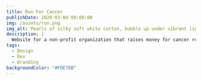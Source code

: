 ```yaml
---
title: Run For Cancer
publishDate: 2020-03-04 00:00:00
img: /assets/run.png
img_alt: Pearls of silky soft white cotton, bubble up under vibrant lighting
description: |
  Website for a non-profit organization that raises money for cancer research.
tags:
  - Design
  - Dev
  - Branding
backgroundColor: "#FDE7EB"
---
```



<Introduction
  request="Approached by a client with a deep commitment to cancer awareness and support, my team and I embarked on an exciting project. The client's vision was to create Run for Cancer, a platform designed to enhance awareness, support fundraising efforts, and cultivate community engagement through running events focused on cancer. "
  outcome="Our ambition was to develop a platform that was not only effective but also functional and resonant with the client’s vision. This project was more than just a job; it was an opportunity to contribute meaningfully to a cause deeply rooted in community and support"
/>

<Overview
  problemDescription="Developing a central platform for raising cancer awareness, engaging communities, and fundraising through running events."
  outcomeDescription="We developed Run for Cancer, a prototype website uniting runners, survivors, and supporters. It features event registration, donation options, and community sharing, all achieved in two weeks."
/>

<CaseStudyFeature
  title="Feature 1"
  description="A more gentle  dedicated donation page"
  text="We added a donation page that helps people know what they are donating for before asking the donation. Too often, nonprofit pages jump to donate button without sharing context or building trust. We address this simultaneously by journeying along with the visitor to give a seamless and unimposed experience."
/>

<CaseStudyFeature
  title="Feature 2"
  description="Interactive Event Calendar"
  text="Our interactive event calendar allows users to easily find and participate in upcoming runs and events. By offering a visual and user-friendly interface, participants can stay informed and engaged with our community's activities, fostering a deeper connection and commitment to the cause."
/>

<CaseStudyFeature
  title="Feature 3"
  description="Personalized Story Sharing"
  text="Our platform offers a personalized story-sharing section where individuals can share their experiences with cancer. This feature not only humanizes the cause but also builds a supportive community, encouraging others to participate and share their own stories, creating a powerful and emotionally resonant space."
/>

<CaseStudyFeature
  title="Feature 4"
  description="Real-time Fundraising Tracking"
  text="We integrated a real-time fundraising tracker, providing instant updates on donation progress. This feature not only enhances transparency but also motivates and excites donors and participants by showing the direct impact of their contributions, further driving engagement and support."
/>

<Reflections
  title="Reflecting on what we've achieved"
  statement="We integrated a real-time fundraising tracker, providing instant updates on donation progress."
  challenge="The journey to creating a unified platform for cancer awareness and support was enlightening. Balancing the intricacies of community engagement with the technical demands of a user-friendly platform taught us the importance of empathy-driven design. It was a lesson in how technology can bridge gaps and bring people together for a cause."
  achievement="The launch of Run for Cancer was more than just meeting a deadline; it was a realization of a vision. Seeing our platform connect runners, survivors, and supporters in a meaningful way reaffirmed our belief in the power of digital platforms to foster real-world impact. The positive response and active participation exceeded our expectations, making every challenge along the way worthwhile."
/>
